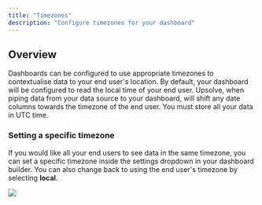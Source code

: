 ```yaml
---
title: "Timezones"
description: "Configure timezones for your dashboard"
---
```


## Overview

Dashboards can be configured to use appropriate timezones to contextualise data to your end user's location. By default, your dashboard will be configured to read the local time of your end user. Upsolve, when piping data from your data source to your dashboard, will shift any date columns towards the timezone of the end user. You must store all your data in UTC time.

### Setting a specific timezone

If you would like all your end users to see data in the same timezone, you can set a specific timezone inside the settings dropdown in your dashboard builder. You can also change back to using the end user's timezone by selecting **local**.

![](Screenshot2024-12-06at12.26.47.png)